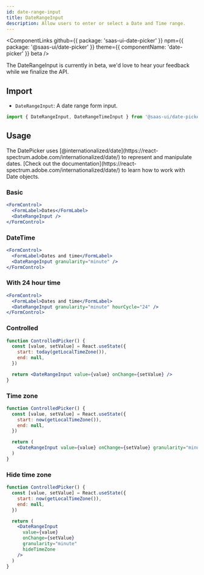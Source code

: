 ```yaml
---
id: date-range-input
title: DateRangeInput
description: Allow users to enter or select a Date and Time range.
---
```


<ComponentLinks
  github={{ package: 'saas-ui-date-picker' }}
  npm={{ package: '@saas-ui/date-picker' }}
  theme={{ componentName: 'date-picker' }}
  beta
/>

<Info>
  The DateRangeInput is currently in beta, we'd love to hear your feedback while
  we finalize the API.
</Info>

## Import

- `DateRangeInput`: A date range form input.

```ts
import { DateRangeInput, DateRangeTimeInput } from '@saas-ui/date-picker'
```

## Usage

<Info>
  The DatePicker uses
  [@internationalized/date](https://react-spectrum.adobe.com/internationalized/date/)
  to represent and manipulate dates. [Check out the
  documentation](https://react-spectrum.adobe.com/internationalized/date/) to
  learn how to work with Date objects.
</Info>

### Basic

```jsx center=true
<FormControl>
  <FormLabel>Dates</FormLabel>
  <DateRangeInput />
</FormControl>
```

### DateTime

```jsx center=true
<FormControl>
  <FormLabel>Dates and time</FormLabel>
  <DateRangeInput granularity="minute" />
</FormControl>
```

### With 24 hour time

```jsx center=true
<FormControl>
  <FormLabel>Dates and time</FormLabel>
  <DateRangeInput granularity="minute" hourCycle="24" />
</FormControl>
```

### Controlled

```jsx
function ControlledPicker() {
  const [value, setValue] = React.useState({
    start: today(getLocalTimeZone()),
    end: null,
  })

  return <DateRangeInput value={value} onChange={setValue} />
}
```

### Time zone

```jsx
function ControlledPicker() {
  const [value, setValue] = React.useState({
    start: now(getLocalTimeZone()),
    end: null,
  })

  return (
    <DateRangeInput value={value} onChange={setValue} granularity="minute" />
  )
}
```

### Hide time zone

```jsx
function ControlledPicker() {
  const [value, setValue] = React.useState({
    start: now(getLocalTimeZone()),
    end: null,
  })

  return (
    <DateRangeInput
      value={value}
      onChange={setValue}
      granularity="minute"
      hideTimeZone
    />
  )
}
```
